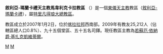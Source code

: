 {{Infobox Roman Catholic diocese
|Roman Catholic Diocese of=敘利亞-瑪蘭卡禮天主教<br>馬韋利克卡拉教區
|Latin name of diocese= Eparchia Mavelikarensis
|image=
|caption=
|location= [[印度|印度]]
|territory=[[喀拉拉邦|喀拉拉邦]]西南部
|population=25,212
|rite=[[敘利亞禮|敘利亞禮]]
|eastern church=[[敘利亞-瑪蘭卡禮天主教會|敘利亞-瑪蘭卡禮天主教會]]
|patron=
|province=特里凡得琅
|established= 2007年
|cathedral=[[聖母主教座堂_(帕托姆)|聖母主教座堂]]
|co-cathedral=
|leadership= 主教
|website=
|pope=
|patriarch=
|metropolitan=
|major archbishop=
|ordinary=若蘇厄‧依納爵‧基扎克凱維蒂爾
|coadjutor archbishop=
|coadjutor bishop=
|auxiliary=
|emeritus=
}}

'''敘利亞-瑪蘭卡禮天主教馬韋利克卡拉教區''' （{{lang-la|Eparchia Mavelikarensis}}）是一個[[東儀天主教|東儀天主教]]教區（[[敘利亞-瑪蘭卡禮天主教會|敘利亞-瑪蘭卡禮]]），屬[[敘利亞-瑪蘭卡禮天主教特里凡得琅大總教區|特里凡得琅大總教區]]。

教區成立於2007年1月2日，位於[[喀拉拉邦|喀拉拉邦]]西南部。2009年有教友25,212人（佔轄區總人口0.8%）、九十五個堂區、五十五名司鐸。現任教區主教為[[若蘇厄‧依納爵‧基扎克凱維蒂爾|若蘇厄‧依納爵‧基扎克凱維蒂爾]]。
{{敘利亞-瑪蘭卡禮天主教會教區}}
[[Category:印度天主教教區|M]]
[[Category:敘利亞-瑪蘭卡禮天主教教區|M]]
